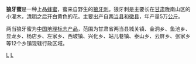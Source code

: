 '''狼牙蜜'''是一种上品[[蜂蜜|蜂蜜]]{{来源请求}}，蜜来自野生的[[狼牙刺|狼牙刺]]。狼牙刺是主要长在[[甘肃|甘肃]]陇南山区的小灌木，[[清明|清明]]之后开白黄色的花。主要出产自[[两当县|两当县]]和[[徽县|徽县]]，年产量5万[[公斤|公斤]]。

两当狼牙蜜为[[中国地理标志产品|中国地理标志产品]]，范围为甘肃省两当县城关镇、金洞乡、鱼池乡、显龙乡、杨店乡、左家乡、西坡镇、兴化乡、站儿巷镇、泰山乡、云屏乡、张家乡等12个乡镇现辖行政区域。

[[Category:蜂蜜|L]]
[[Category:中国调味料|L]]